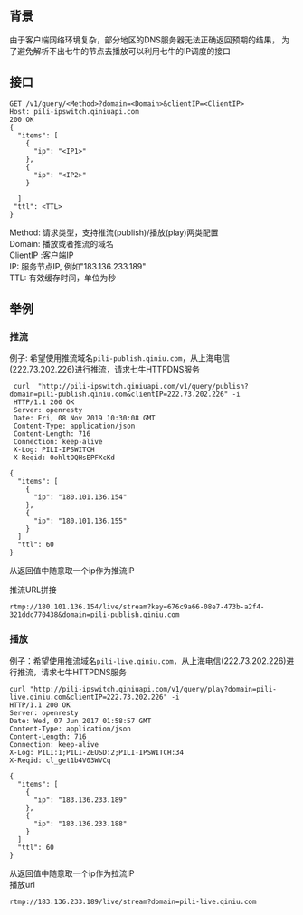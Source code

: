 ## 背景
由于客户端网络环境复杂，部分地区的DNS服务器无法正确返回预期的结果，
为了避免解析不出七牛的节点去播放可以利用七牛的IP调度的接口

## 接口
```
GET /v1/query/<Method>?domain=<Domain>&clientIP=<ClientIP>
Host: pili-ipswitch.qiniuapi.com
200 OK
{
  "items": [
    {
      "ip": "<IP1>"
    },
    {
      "ip": "<IP2>"
    }
 
  ] 
 "ttl": <TTL>
}
```
Method: 请求类型，支持推流(publish)/播放(play)两类配置<br/>
Domain: 播放或者推流的域名<br/>
ClientIP :客户端IP<br/>
IP: 服务节点IP, 例如"183.136.233.189"<br/>
TTL: 有效缓存时间，单位为秒<br/>

## 举例
### 推流
例子: 希望使用推流域名`pili-publish.qiniu.com`，从上海电信(222.73.202.226)进行推流，请求七牛HTTPDNS服务

```
 curl  "http://pili-ipswitch.qiniuapi.com/v1/query/publish?domain=pili-publish.qiniu.com&clientIP=222.73.202.226" -i
 HTTP/1.1 200 OK
 Server: openresty
 Date: Fri, 08 Nov 2019 10:30:08 GMT
 Content-Type: application/json
 Content-Length: 716
 Connection: keep-alive
 X-Log: PILI-IPSWITCH
 X-Reqid: OohltOQHsEPFXcKd

{
  "items": [
    {
      "ip": "180.101.136.154"
    },
    {
      "ip": "180.101.136.155"
    }
  ]
  "ttl": 60
}
```

从返回值中随意取一个ip作为推流IP<br/>

推流URL拼接
```
rtmp://180.101.136.154/live/stream?key=676c9a66-08e7-473b-a2f4-321ddc770438&domain=pili-publish.qiniu.com
```

### 播放
例子：希望使用推流域名`pili-live.qiniu.com`，从上海电信(222.73.202.226)进行推流，请求七牛HTTPDNS服务


```
curl "http://pili-ipswitch.qiniuapi.com/v1/query/play?domain=pili-live.qiniu.com&clientIP=222.73.202.226" -i
HTTP/1.1 200 OK
Server: openresty
Date: Wed, 07 Jun 2017 01:58:57 GMT
Content-Type: application/json
Content-Length: 716
Connection: keep-alive
X-Log: PILI:1;PILI-ZEUSD:2;PILI-IPSWITCH:34
X-Reqid: cl_get1b4V03WVCq

{
  "items": [
    {
      "ip": "183.136.233.189"
    },
    {
      "ip": "183.136.233.188"
    }
  ]
  "ttl": 60
}
```
从返回值中随意取一个ip作为拉流IP<br/>
播放url 
```
rtmp://183.136.233.189/live/stream?domain=pili-live.qiniu.com
```